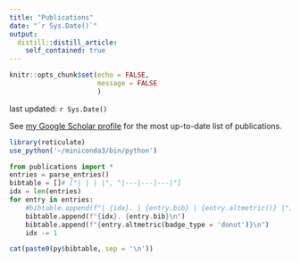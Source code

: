 ```yaml
---
title: "Publications"
date: "`r Sys.Date()`"
output:
  distill::distill_article:
    self_contained: true
---
```


```r
knitr::opts_chunk$set(echo = FALSE,
                      message = FALSE
                      )
```

last updated: `r Sys.Date()`

See [my Google Scholar profile](https://scholar.google.com/citations?user=TlglgLgAAAAJ) 
for the most up-to-date list of publications.

```r
library(reticulate)
use_python('~/miniconda3/bin/python')
```

```python
from publications import *
entries = parse_entries()
bibtable = []# ["| | | |", "|---|---|---|"]
idx = len(entries)
for entry in entries:
    #bibtable.append(f"| {idx}. | {entry.bib} | {entry.altmetric()} |")
    bibtable.append(f"{idx}. {entry.bib}\n")
    bibtable.append(f"{entry.altmetric(badge_type = 'donut')}\n")
    idx -= 1
```


```r
cat(paste0(py$bibtable, sep = '\n'))
```

